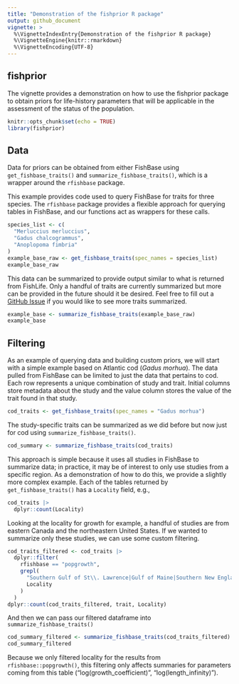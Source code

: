 ```yaml
---
title: "Demonstration of the fishprior R package"
output: github_document
vignette: >
  %\VignetteIndexEntry{Demonstration of the fishprior R package}
  %\VignetteEngine{knitr::rmarkdown}
  %\VignetteEncoding{UTF-8}
---
```


## fishprior

The vignette provides a demonstration on how to use the fishprior package to obtain priors for life-history parameters that will be applicable in the assessment of the status of the population.

```r
knitr::opts_chunk$set(echo = TRUE)
library(fishprior)
```

## Data

Data for priors can be obtained from either FishBase using `get_fishbase_traits()` and `summarize_fishbase_traits()`, which is a wrapper around the `rfishbase` package.


This example provides code used to query FishBase for traits for three species. The `rfishbase` package provides a flexible approach for querying tables in FishBase, and our functions act as wrappers for these calls.

```r
species_list <- c(
  "Merluccius merluccius",
  "Gadus chalcogrammus",
  "Anoplopoma fimbria"
)
example_base_raw <- get_fishbase_traits(spec_names = species_list)
example_base_raw
```

This data can be summarized to provide output similar to what is returned from FishLife. Only a handful of traits are currently summarized but more can be provided in the future should it be desired. Feel free to fill out a [GitHub Issue](https://github.com/NOAA-FIMS/fishprior) if you would like to see more traits summarized.

```r
example_base <- summarize_fishbase_traits(example_base_raw)
example_base
```

## Filtering

As an example of querying data and building custom priors, we will start with a simple example based on Atlantic cod (*Gadus morhua*). The data pulled from FishBase can be limited to just the data that pertains to cod. Each row represents a unique combination of study and trait. Initial columns store metadata about the study and the value column stores the value of the trait found in that study.

```r
cod_traits <- get_fishbase_traits(spec_names = "Gadus morhua")
```

The study-specific traits can be summarized as we did before but now just for cod using `summarize_fishbase_traits()`.

```r
cod_summary <- summarize_fishbase_traits(cod_traits)
```

This approach is simple because it uses all studies in FishBase to summarize data; in practice, it may be of interest to only use studies from a specific region. As a demonstration of how to do this, we provide a slightly more complex example. Each of the tables returned by `get_fishbase_traits()` has a `Locality` field, e.g., 

```r
cod_traits |>
  dplyr::count(Locality)
```

Looking at the locality for growth for example, a handful of studies are from eastern Canada and the northeastern United States. If we wanted to summarize only these studies, we can use some custom filtering.

```r
cod_traits_filtered <- cod_traits |>
  dplyr::filter(
    rfishbase == "popgrowth",
    grepl(
      "Southern Gulf of St\\. Lawrence|Gulf of Maine|Southern New England",
      Locality
    )
  )
dplyr::count(cod_traits_filtered, trait, Locality)
```

And then we can pass our filtered dataframe into `summarize_fishbase_traits()`

```r
cod_summary_filtered <- summarize_fishbase_traits(cod_traits_filtered)
cod_summary_filtered
```

Because we only filtered locality for the results from `rfishbase::popgrowth()`, this filtering only affects summaries for parameters coming from this table ("log(growth_coefficient)", "log(length_infinity)").
